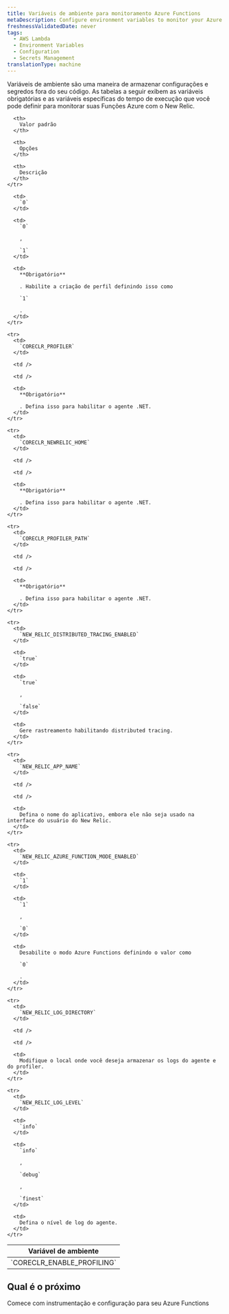 ```yaml
---
title: Variáveis de ambiente para monitoramento Azure Functions
metaDescription: Configure environment variables to monitor your Azure functions with New Relic
freshnessValidatedDate: never
tags:
  - AWS Lambda
  - Environment Variables
  - Configuration
  - Secrets Management
translationType: machine
---
```


Variáveis de ambiente são uma maneira de armazenar configurações e segredos fora do seu código. As tabelas a seguir exibem as variáveis obrigatórias e as variáveis específicas do tempo de execução que você pode definir para monitorar suas Funções Azure com o New Relic.

<table>
  <thead>
    <tr>
      <th>
        Variável de ambiente
      </th>

      <th>
        Valor padrão
      </th>

      <th>
        Opções
      </th>

      <th>
        Descrição
      </th>
    </tr>
  </thead>

  <tbody>
    <tr>
      <td>
        `CORECLR_ENABLE_PROFILING`
      </td>

      <td>
        `0`
      </td>

      <td>
        `0`

        , 

        `1`
      </td>

      <td>
        **Obrigatório**

        . Habilite a criação de perfil definindo isso como 

        `1`

        .
      </td>
    </tr>

    <tr>
      <td>
        `CORECLR_PROFILER`
      </td>

      <td />

      <td />

      <td>
        **Obrigatório**

        . Defina isso para habilitar o agente .NET.
      </td>
    </tr>

    <tr>
      <td>
        `CORECLR_NEWRELIC_HOME`
      </td>

      <td />

      <td />

      <td>
        **Obrigatório**

        . Defina isso para habilitar o agente .NET.
      </td>
    </tr>

    <tr>
      <td>
        `CORECLR_PROFILER_PATH`
      </td>

      <td />

      <td />

      <td>
        **Obrigatório**

        . Defina isso para habilitar o agente .NET.
      </td>
    </tr>

    <tr>
      <td>
        `NEW_RELIC_DISTRIBUTED_TRACING_ENABLED`
      </td>

      <td>
        `true`
      </td>

      <td>
        `true`

        , 

        `false`
      </td>

      <td>
        Gere rastreamento habilitando distributed tracing.
      </td>
    </tr>

    <tr>
      <td>
        `NEW_RELIC_APP_NAME`
      </td>

      <td />

      <td />

      <td>
        Defina o nome do aplicativo, embora ele não seja usado na interface do usuário do New Relic.
      </td>
    </tr>

    <tr>
      <td>
        `NEW_RELIC_AZURE_FUNCTION_MODE_ENABLED`
      </td>

      <td>
        `1`
      </td>

      <td>
        `1`

        , 

        `0`
      </td>

      <td>
        Desabilite o modo Azure Functions definindo o valor como 

        `0`

        .
      </td>
    </tr>

    <tr>
      <td>
        `NEW_RELIC_LOG_DIRECTORY`
      </td>

      <td />

      <td />

      <td>
        Modifique o local onde você deseja armazenar os logs do agente e do profiler.
      </td>
    </tr>

    <tr>
      <td>
        `NEW_RELIC_LOG_LEVEL`
      </td>

      <td>
        `info`
      </td>

      <td>
        `info`

        , 

        `debug`

        , 

        `finest`
      </td>

      <td>
        Defina o nível de log do agente.
      </td>
    </tr>
  </tbody>
</table>

## Qual é o próximo

<DocTiles>
  <DocTile title="Install and configure Azure Functions monitoring" path="/docs/serverless-function-monitoring/azure-function-monitoring/install-serverless-azure-monitoring">Comece com instrumentação e configuração para seu Azure Functions</DocTile>
</DocTiles>